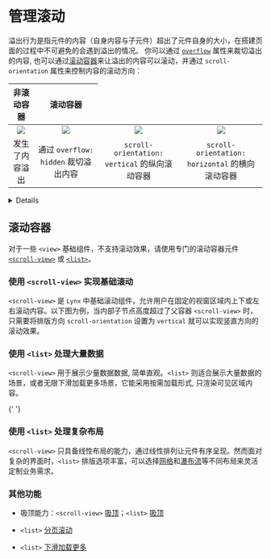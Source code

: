 
# 管理滚动

溢出行为是指元件的内容（自身内容与子元件）超出了元件自身的大小，在搭建页面的过程中不可避免的会遇到溢出的情况。
你可以通过 [`overflow`](api/css/properties/overflow) 属性来裁切溢出的内容,
也可以通过[滚动容器](#滚动容器)来让溢出的内容可以滚动，并通过 `scroll-orientation` 属性来控制内容的滚动方向：

<table
  rules="none"
  align="center"
  width="100%"
  style={{ tableLayout: 'fixed' }}
>
  <thead align="center">
    <th colSpan={2}>
      <span style={{ fontWeight: 'bold' }}>
        非滚动容器
      </span>
    </th>
    <th colSpan={2}>
      <span style={{ fontWeight: 'bold' }}>
        滚动容器
      </span>
    </th>
  </thead>
  <tr >
    <td style={{ padding: '15px 0 15px 15px' }}>
      <center>
        <img
          src="/assets/doc/style-guide-overflow-visible.png"
          style={{ width: '70%', aspectRatio: '1/1' }}
        />
      </center>
    </td>
    <td style={{ padding: '15px 15px 15px 0' }}>
      <center>
        <img
          src="/assets/doc/style-guide-overflow-hidden.png"
          style={{ width: '70%', aspectRatio: '1/1' }}
        />
      </center>
    </td>
  <td style={{ padding: '15px 0 15px 15px' }}>
      <center>
        <img
          src="/assets/doc/guide-scroll-orientation-vertical.gif"
          style={{ width: '70%', aspectRatio: '1/1' }}
        />
      </center>
    </td>
    <td style={{ padding: '15px 15px 15px 0' }}>
      <center>
        <img
          src="/assets/doc/guide-scroll-orientation-horizontal.gif"
          style={{ width: '70%', aspectRatio: '1/1' }}
        />
      </center>
    </td>

  </tr>

  <tr >
  <td style={{ padding: '15px 0 15px 15px' }}>
      <center>
        <span>发生了内容溢出</span>
      </center>
    </td>
    <td style={{ padding: '15px 15px 15px 0' }}>
      <center>
        <span>通过 <code>overflow: hidden</code> 裁切溢出内容</span>
      </center>
    </td>
  <td style={{ padding: '15px 0 15px 15px' }}>
      <center>
        <span><code>scroll-orientation: vertical</code> 的纵向滚动容器 </span>
      </center>
    </td>
    <td style={{ padding: '15px 15px 15px 0' }}>
      <center>
        <span><code>scroll-orientation: horizontal</code> 的横向滚动容器</span>
      </center>
    </td>
  </tr>
</table>

<Details title={<span>不支持<code>overflow:scroll</code>实现滚动效果</span>}>
  `Lynx`中，`view` 组件不支持像 Web 中通过 `overflow:scroll`来实现滑动效果， 只有`<scroll-view>` 和 `<list>` 等滑动容器具备滑动效果。
</Details>

## 滚动容器

对于一些 `<view>` 基础组件，不支持滚动效果，请使用专门的滚动容器元件 [`<scroll-view>`](/api/elements/built-in/scroll-view) 或 [`<list>`](/api/elements/built-in/list)。

### 使用 `<scroll-view>` 实现基础滚动

`<scroll-view>` 是 `Lynx` 中基础滚动组件，允许用户在固定的视窗区域内上下或左右滚动内容。以下图为例，当内部子节点高度超过了父容器 `<scroll-view>` 时，只需要将排版方向 `scroll-orientation` 设置为 `vertical` 就可以实现竖直方向的滚动效果。

<Go
  img="/assets/doc/scroll_view_vertical.webp"
  example="scroll-view"
  defaultFile="src/vertical/index.tsx"
  defaultEntryFile="dist/vertical.lynx.bundle"
  highlight="{9}"
  entry="src/vertical"
/>

### 使用 `<list>` 处理大量数据

`<scroll-view>` 用于展示少量数据数据, 简单直观。`<list>` 则适合展示大量数据的场景，或者无限下滑加载更多场景，它能采用按需加载形式, 只渲染可见区域内容。

{' '}

<Go
  img="/assets/doc/list-oss-base.gif"
  example="list"
  defaultFile="src/base/index.tsx"
  defaultEntryFile="dist/base.lynx.bundle"
  highlight="{12-14}"
/>

### 使用 `<list>` 处理复杂布局

`<scroll-view>` 只具备线性布局的能力，通过线性排列让元件有序呈现。然而面对复杂的界面时，`<list>` 排版选项丰富，可以选择[网格](/api/elements/built-in/list#网格)和[瀑布流](/api/elements/built-in/list#瀑布流)等不同布局来灵活定制业务需求。

<Go
  img="/assets/doc/list-oss-waterfall.gif"
  example="list"
  defaultFile="src/waterfall/index.tsx"
  defaultEntryFile="dist/waterfall.lynx.bundle"
  entry="src/waterfall"
  highlight="{14-16}"
/>

### 其他功能

- 吸顶能力：`<scroll-view>` [吸顶](api/elements/built-in/scroll-view.html#吸顶能力)；`<list>` [吸顶](api/elements/built-in/list.html#节点吸顶)

- `<list>` [分页滚动](zh/api/elements/built-in/list.html#分页滚动)

- `<list>` [下滑加载更多](zh/api/elements/built-in/list.html#加载更多)
